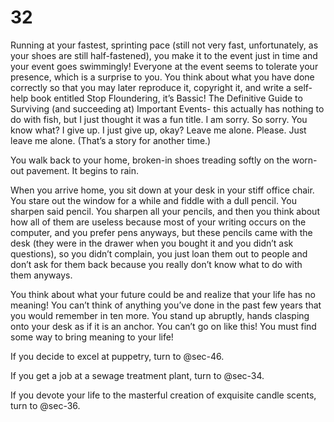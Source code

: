 # 32 {#sec-32}

Running at your fastest, sprinting pace (still not very fast, unfortunately, as your shoes are still half-fastened), you make it to the event just in time and your event goes swimmingly! Everyone at the event seems to tolerate your presence, which is a surprise to you. You think about what you have done correctly so that you may later reproduce it, copyright it, and write a self-help book entitled Stop Floundering, it’s Bassic! The Definitive Guide to Surviving (and succeeding at) Important Events- this actually has nothing to do with fish, but I just thought it was a fun title. I am sorry. So sorry. You know what? I give up. I just give up, okay? Leave me alone. Please. Just leave me alone. (That’s a story for another time.)

You walk back to your home, broken-in shoes treading softly on the worn-out pavement. It begins to rain.

When you arrive home, you sit down at your desk in your stiff office chair. You stare out the window for a while and fiddle with a dull pencil. You sharpen said pencil. You sharpen all your pencils, and then you think about how all of them are useless because most of your writing occurs on the computer, and you prefer pens anyways, but these pencils came with the desk (they were in the drawer when you bought it and you didn’t ask questions), so you didn’t complain, you just loan them out to people and don’t ask for them back because you really don’t know what to do with them anyways.

 You think about what your future could be and realize that your life has no meaning! You can’t think of anything you’ve done in the past few years that you would remember in ten more. You stand up abruptly, hands clasping onto your desk as if it is an anchor. You can’t go on like this! You must find some way to bring meaning to your life!

If you decide to excel at puppetry, turn to @sec-46.

If you get a job at a sewage treatment plant, turn to @sec-34.

If you devote your life to the masterful creation of exquisite candle scents, turn to @sec-36.

 
